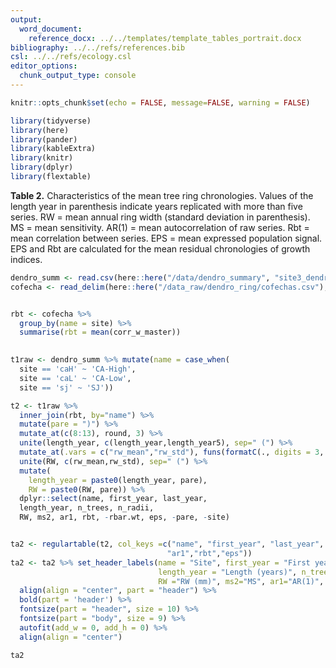 ```yaml
---
output:
  word_document:
    reference_docx: ../../templates/template_tables_portrait.docx
bibliography: ../../refs/references.bib
csl: ../../refs/ecology.csl
editor_options: 
  chunk_output_type: console
---
```


```r
knitr::opts_chunk$set(echo = FALSE, message=FALSE, warning = FALSE)
```

```r
library(tidyverse)
library(here)
library(pander)
library(kableExtra)
library(knitr)
library(dplyr)
library(flextable)
```


**Table 2.** Characteristics of the mean tree ring chronologies. Values of the length year in parenthesis indicate years replicated with more than five series. RW = mean annual ring width (standard deviation in parenthesis). MS = mean sensitivity. AR(1) = mean autocorrelation of raw series. Rbt = mean correlation between series. EPS = mean expressed population signal. EPS and Rbt are calculated for the mean residual chronologies of growth indices. 

```r
dendro_summ <- read.csv(here::here("/data/dendro_summary", "site3_dendro_summary.csv"), header = TRUE)
cofecha <- read_delim(here::here("/data_raw/dendro_ring/cofechas.csv"), delim = ";") 


rbt <- cofecha %>% 
  group_by(name = site) %>% 
  summarise(rbt = mean(corr_w_master)) 
  

t1raw <- dendro_summ %>% mutate(name = case_when(
  site == 'caH' ~ 'CA-High', 
  site == 'caL' ~ 'CA-Low',
  site == 'sj' ~ 'SJ')) 

t2 <- t1raw %>% 
  inner_join(rbt, by="name") %>% 
  mutate(pare = ")") %>% 
  mutate_at(c(8:13), round, 3) %>% 
  unite(length_year, c(length_year,length_year5), sep=" (") %>%
  mutate_at(.vars = c("rw_mean","rw_std"), funs(formatC(., digits = 3, format = 'f'))) %>% 
  unite(RW, c(rw_mean,rw_std), sep=" (") %>%
  mutate(
    length_year = paste0(length_year, pare),
    RW = paste0(RW, pare)) %>% 
  dplyr::select(name, first_year, last_year, 
  length_year, n_trees, n_radii,
  RW, ms2, ar1, rbt, -rbar.wt, eps, -pare, -site)


ta2 <- regulartable(t2, col_keys =c("name", "first_year", "last_year", "length_year", "n_trees", "n_radii", "RW", "ms2",
                                   "ar1","rbt","eps"))
ta2 <- ta2 %>% set_header_labels(name = "Site", first_year = "First year", last_year = "Last year",
                                 length_year = "Length (years)", n_trees ="# trees", n_radii = '# cores',
                                 RW ="RW (mm)", ms2="MS", ar1="AR(1)", rbt = "Rbt", eps = "EPS") %>%
  align(align = "center", part = "header") %>% 
  bold(part = 'header') %>% 
  fontsize(part = "header", size = 10) %>% 
  fontsize(part = "body", size = 9) %>% 
  autofit(add_w = 0, add_h = 0) %>% 
  align(align = "center") 

ta2

```



